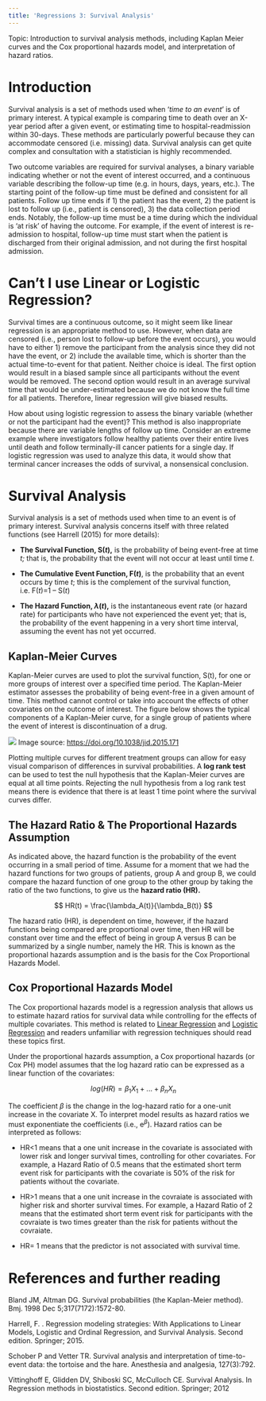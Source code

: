 ```yaml
---
title: 'Regressions 3: Survival Analysis'
---
```


Topic: Introduction to survival analysis methods, including Kaplan Meier curves and the Cox proportional hazards model, and interpretation of hazard ratios.

# Introduction

Survival analysis is a set of methods used when '*time to an event*' is of primary interest. A typical example is comparing time to death over an X-year period after a given event, or estimating time to hospital-readmission within 30-days. These methods are particularly powerful because they can accommodate censored (i.e. missing) data. Survival analysis can get quite complex and consultation with a statistician is highly recommended.

Two outcome variables are required for survival analyses, a binary variable indicating whether or not the event of interest occurred, and a continuous variable describing the follow-up time (e.g. in hours, days, years, etc.). The starting point of the follow-up time must be defined and consistent for all patients. Follow up time ends if 1) the patient has the event, 2) the patient is lost to follow up (i.e., patient is censored), 3) the data collection period ends. Notably, the follow-up time must be a time during which the individual is 'at risk' of having the outcome. For example, if the event of interest is re-admission to hospital, follow-up time must start when the patient is discharged from their original admission, and not during the first hospital admission.

# Can't I use Linear or Logistic Regression? 

Survival times are a continuous outcome, so it might seem like linear regression is an appropriate method to use. However, when data are censored (i.e., person lost to follow-up before the event occurs), you would have to either 1) remove the participant from the analysis since they did not have the event, or 2) include the available time, which is shorter than the actual time-to-event for that patient. Neither choice is ideal. The first option would result in a biased sample since all participants without the event would be removed. The second option would result in an average survival time that would be under-estimated because we do not know the full time for all patients. Therefore, linear regression will give biased results.

How about using logistic regression to assess the binary variable (whether or not the participant had the event)? This method is also inappropriate because there are variable lengths of follow up time. Consider an extreme example where investigators follow healthy patients over their entire lives until death and follow terminally-ill cancer patients for a single day. If logistic regression was used to analyze this data, it would show that terminal cancer increases the odds of survival, a nonsensical conclusion.

# Survival Analysis

Survival analysis is a set of methods used when time to an event is of primary interest. Survival analysis concerns itself with three related functions (see Harrell (2015) for more details):

-   **The Survival Function, S(*t*),** is the probability of being event-free at time *t;* that is, the probability that the event will not occur at least until time *t*.

-   **The Cumulative Event Function, F(*t*)**, is the probability that an event occurs by time *t*; this is the complement of the survival function, i.e. F(*t*)=1 -- S(*t*)

-   **The Hazard Function, $\lambda$(*t*),** is the instantaneous event rate (or hazard rate) for participants who have not experienced the event yet; that is, the probability of the event happening in a very short time interval, assuming the event has not yet occurred.

## Kaplan-Meier Curves

Kaplan-Meier curves are used to plot the survival function, S(t), for one or more groups of interest over a specified time period. The Kaplan-Meier estimator assesses the probability of being event-free in a given amount of time. This method cannot control or take into account the effects of other covariates on the outcome of interest. The figure below shows the typical components of a Kaplan-Meier curve, for a single group of patients where the event of interest is discontinuation of a drug.

![](/resources/files/regressions/cox/kaplan_meier.jpg)
Image source: <https://doi.org/10.1038/jid.2015.171>

Plotting multiple curves for different treatment groups can allow for easy visual comparison of differences in survival probabilities. A **log rank test** can be used to test the null hypothesis that the Kaplan-Meier curves are equal at all time points. Rejecting the null hypothesis from a log rank test means there is evidence that there is at least 1 time point where the survival curves differ.

## The Hazard Ratio & The Proportional Hazards Assumption 

As indicated above, the hazard function is the probability of the event occurring in a small period of time. Assume for a moment that we had the hazard functions for two groups of patients, group A and group B, we could compare the hazard function of one group to the other group by taking the ratio of the two functions, to give us the **hazard ratio (HR).**

$$
HR(t) = \frac{\lambda_A(t)}{\lambda_B(t)}
$$

The hazard ratio (HR), is dependent on time, however, if the hazard functions being compared are proportional over time, then HR will be constant over time and the effect of being in group A versus B can be summarized by a single number, namely the HR. This is known as the proportional hazards assumption and is the basis for the Cox Proportional Hazards Model.

## Cox Proportional Hazards Model 

The Cox proportional hazards model is a regression analysis that allows us to estimate hazard ratios for survival data while controlling for the effects of multiple covariates. This method is related to [Linear Regression](/resources/regression_linear.qmd) and [Logistic Regression](/resources/regression_logistic.qmd) and readers unfamiliar with regression techniques should read these topics first.

Under the proportional hazards assumption, a Cox proportional hazards (or Cox PH) model assumes that the log hazard ratio can be expressed as a linear function of the covariates:

$$
log(HR) = \beta_1X_1 + ... + \beta_nX_n
$$

The coefficient $\beta$ is the change in the log-hazard ratio for a one-unit increase in the covariate X. To interpret model results as hazard ratios we must exponentiate the coefficients (i.e., e<sup>$\beta$</sup>). Hazard ratios can be interpreted as follows:

-   HR\<1 means that a one unit increase in the covariate is associated with lower risk and longer survival times, controlling for other covariates. For example, a Hazard Ratio of 0.5 means that the estimated short term event risk for participants with the covariate is 50% of the risk for patients without the covariate.

-   HR\>1 means that a one unit increase in the covraiate is associated with higher risk and shorter survival times. For example, a Hazard Ratio of 2 means that the estimated short term event risk for participants with the covraiate is two times greater than the risk for patients without the covraiate.

-   HR= 1 means that the predictor is not associated with survival time.



# References and further reading

Bland JM, Altman DG. Survival probabilities (the Kaplan-Meier method). Bmj. 1998 Dec 5;317(7172):1572-80.

Harrell, F. . Regression modeling strategies: With Applications to Linear Models, Logistic and Ordinal Regression, and Survival Analysis. Second edition. Springer; 2015.

Schober P and Vetter TR. Survival analysis and interpretation of time-to-event data: the tortoise and the hare. Anesthesia and analgesia, 127(3):792.

Vittinghoff E, Glidden DV, Shiboski SC, McCulloch CE. Survival Analysis. In Regression methods in biostatistics. Second edition. Springer; 2012
